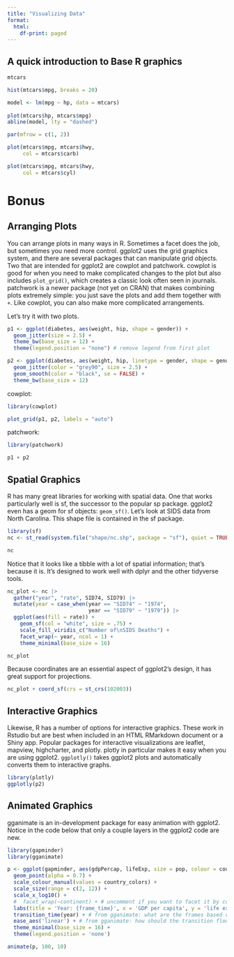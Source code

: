 ```yaml
---
title: "Visualizing Data"
format:
  html:
    df-print: paged
---
```


##  A quick introduction to Base R graphics

```r
mtcars
```

```r
hist(mtcars$mpg, breaks = 20)
```

```r
model <- lm(mpg ~ hp, data = mtcars)
  
plot(mtcars$hp, mtcars$mpg)
abline(model, lty = "dashed")
```

```r
par(mfrow = c(1, 2))     

plot(mtcars$mpg, mtcars$hwy,   
     col = mtcars$carb)  

plot(mtcars$mpg, mtcars$hwy,      
     col = mtcars$cyl)    
```



# Bonus

## Arranging Plots

You can arrange plots in many ways in R. Sometimes a facet does the job, but sometimes you need more control. ggplot2 uses the grid graphics system, and there are several packages that can manipulate grid objects. Two that are intended for ggplot2 are cowplot and patchwork. cowplot is good for when you need to make complicated changes to the plot but also includes `plot_grid()`, which creates a classic look often seen in journals. patchwork is a newer package (not yet on CRAN) that makes combining plots extremely simple: you just save the plots and add them together with `+`. Like cowplot, you can also make more complicated arrangements.

Let's try it with two plots.

```r
p1 <- ggplot(diabetes, aes(weight, hip, shape = gender)) +
  geom_jitter(size = 2.5) +
  theme_bw(base_size = 12) +
  theme(legend.position = "none") # remove legend from first plot

p2 <- ggplot(diabetes, aes(weight, hip, linetype = gender, shape = gender)) +
  geom_jitter(color = "grey90", size = 2.5) +
  geom_smooth(color = "black", se = FALSE) + 
  theme_bw(base_size = 12)
```

cowplot:

```r
library(cowplot)

plot_grid(p1, p2, labels = "auto")
```

patchwork:

```r
library(patchwork)

p1 + p2
```

## Spatial Graphics

R has many great libraries for working with spatial data. One that works particularly well is sf, the successor to the popular sp package. ggplot2 even has a geom for sf objects: `geom_sf()`. Let's look at SIDS data from North Carolina. This shape file is contained in the sf package. 

```r
library(sf)
nc <- st_read(system.file("shape/nc.shp", package = "sf"), quiet = TRUE)

nc
```

Notice that it looks like a tibble with a lot of spatial information; that's because it is. It's designed to work well with dplyr and the other tidyverse tools.

```r
nc_plot <- nc |> 
  gather("year", "rate", SID74, SID79) |> 
  mutate(year = case_when(year == "SID74" ~ "1974",
                          year == "SID79" ~ "1979")) |> 
  ggplot(aes(fill = rate)) +
    geom_sf(col = "white", size = .75) +
    scale_fill_viridis_c("Number of\nSIDS Deaths") +
    facet_wrap(~ year, ncol = 1) +
    theme_minimal(base_size = 16) 

nc_plot
```

Because coordinates are an essential aspect of ggplot2's design, it has great support for projections. 

```r
nc_plot + coord_sf(crs = st_crs(102003)) 
```

## Interactive Graphics

Likewise, R has a number of options for interactive graphics. These work in Rstudio but are best when included in an HTML RMarkdown document or a Shiny app. Popular packages for interactive visualizations are leaflet, mapview, highcharter, and plotly. plotly in particular makes it easy when you are using ggplot2. `ggplotly()` takes ggplot2 plots and automatically converts them to interactive graphs.

```r
library(plotly)
ggplotly(p2)
```

## Animated Graphics

gganimate is an in-development package for easy animation with ggplot2. Notice in the code below that only a couple layers in the ggplot2 code are new.

```r
library(gapminder)
library(gganimate)

p <- ggplot(gapminder, aes(gdpPercap, lifeExp, size = pop, colour = country)) +
  geom_point(alpha = 0.7) +
  scale_colour_manual(values = country_colors) +
  scale_size(range = c(2, 12)) +
  scale_x_log10() +
  #  facet_wrap(~continent) + # uncomment if you want to facet it by continent
  labs(title = 'Year: {frame_time}', x = 'GDP per capita', y = 'life expectancy') +
  transition_time(year) + # from gganimate: what are the frames based on?
  ease_aes('linear') + # from gganimate: how should the transition flow?
  theme_minimal(base_size = 16) + 
  theme(legend.position = 'none')

animate(p, 100, 10)
```

